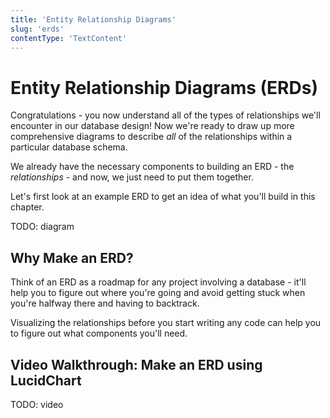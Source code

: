 ```yaml
---
title: 'Entity Relationship Diagrams'
slug: 'erds'
contentType: 'TextContent'
---
```


# Entity Relationship Diagrams (ERDs)

Congratulations - you now understand all of the types of relationships we'll encounter in our database design! Now we're ready to draw up more comprehensive diagrams to describe _all_ of the relationships within a particular database schema.

We already have the necessary components to building an ERD - the _relationships_ - and now, we just need to put them together.

Let's first look at an example ERD to get an idea of what you'll build in this chapter.

TODO: diagram

## Why Make an ERD?

Think of an ERD as a roadmap for any project involving a database - it'll help you to figure out where you're going and avoid getting stuck when you're halfway there and having to backtrack. 

Visualizing the relationships before you start writing any code can help you to figure out what components you'll need. 

## Video Walkthrough: Make an ERD using LucidChart

TODO: video